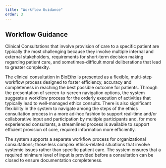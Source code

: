 ```yaml
---
title: "Workflow Guidance"
order: 3
---
```


## Workflow Guidance

Clinical Consultations that involve provision of care to a specific patient are typically the most challenging because they involve multiple internal and external stakeholders, requirements for short-term decision making regarding patient care, and sometimes-difficult moral deliberations that lead to greater complexity.

The clinical consultation in BioEthx is presented as a flexible, multi-step workflow process designed to foster efficiency, accuracy and completeness in reaching the best possible outcome for patients. Through the presentation of screen-to-screen navigation options, the system suggests a workflow process for the orderly execution of activities that typically lead to well-managed ethics consults. There is also significant flexibility in the system to navigate among the steps of the ethics consultation process in a more ad-hoc fashion to support real-time and/or collaborative input and participation by multiple participants and, for more experienced consultants, a streamlined process is available to support efficient provision of core, required information more efficiently.

The system supports a separate workflow process for organizational consultations; those less complex ethics-related situations that involve systemic issues rather than specific patient care. The system ensures that a required minimum level of input is provided before a consultation can be closed to ensure documentation completeness.
